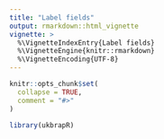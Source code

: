```yaml
---
title: "Label fields"
output: rmarkdown::html_vignette
vignette: >
  %\VignetteIndexEntry{Label fields}
  %\VignetteEngine{knitr::rmarkdown}
  %\VignetteEncoding{UTF-8}
---
```


```r
knitr::opts_chunk$set(
  collapse = TRUE,
  comment = "#>"
)
```

```r
library(ukbrapR)
```
